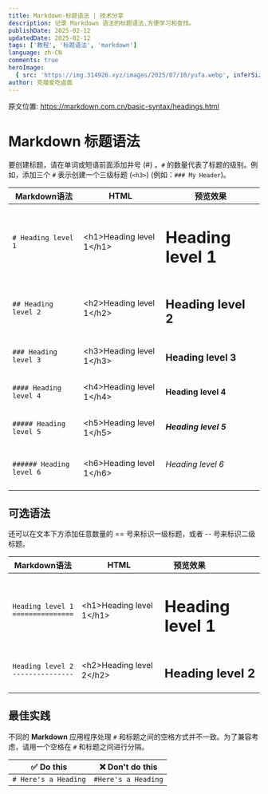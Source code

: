 ```yaml
---
title: Markdown-标题语法 | 技术分享
description: 记录 Markdown 语法的标题语法,方便学习和查找。
publishDate: 2025-02-12
updatedDate: 2025-02-12
tags: ['教程', '标题语法', 'markdown']
language: zh-CN
comments: true
heroImage:
  { src: 'https://img.314926.xyz/images/2025/07/10/yufa.webp', inferSize: true }
author: 克喵爱吃卤面
---
```



原文位置: https://markdown.com.cn/basic-syntax/headings.html

# Markdown 标题语法
要创建标题，请在单词或短语前面添加井号 (#) 。`#` 的数量代表了标题的级别。例如，添加三个 `#` 表示创建一个三级标题 (`<h3>`) (例如：`### My Header`)。

| Markdown语法      | HTML                       | 预览效果                |
| ----------------- | -------------------------- | ----------------------- |
| `# Heading level 1` | &lt;h1&gt;Heading level 1&lt;/h1&gt; |<h1>Heading level 1</h1>|
| `## Heading level 2` | &lt;h2&gt;Heading level 1&lt;/h2&gt; | <h2>Heading level 2</h2> |
| `### Heading level 3` | &lt;h3&gt;Heading level 1&lt;/h3&gt; | <h3>Heading level 3</h3> |
| `#### Heading level 4` | &lt;h4&gt;Heading level 1&lt;/h4&gt; | <h4>Heading level 4</h4> |
| `##### Heading level 5` | &lt;h5&gt;Heading level 1&lt;/h5&gt; | <h5>Heading level 5</h5> |
| `###### Heading level 6` | &lt;h6&gt;Heading level 1&lt;/h6&gt; | <h6>Heading level 6</h6> |

## 可选语法
还可以在文本下方添加任意数量的 == 号来标识一级标题，或者 -- 号来标识二级标题。

| Markdown语法                            | HTML                       | <div style="width:100px;">预览效果</div> |
| --------------------------------------- | -------------------------- | ---------------------------------------- |
| `Heading level 1`<br />`===============` | &lt;h1&gt;Heading level 1&lt;/h1&gt; | <h1>Heading level 1</h1>                 |
| `Heading level 2`<br />`---------------`   | &lt;h2&gt;Heading level 2&lt;/h2&gt; | <h2>Heading level 2</h2>                 |

## 最佳实践
不同的 **Markdown** 应用程序处理 `#` 和标题之间的空格方式并不一致。为了兼容考虑，请用一个空格在 `#` 和标题之间进行分隔。

| ✅  Do this           | ❌  Don't do this    |
| -------------------- | ------------------- |
| `# Here's a Heading` | `#Here's a Heading` |
